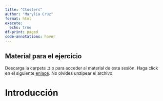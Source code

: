 ```yaml
---
title: "Clusters"
author: "Marylia Cruz"
format: html
execute: 
  echo: true
df-print: paged
code-annotations: hover
---
```


:::{.callout-note}

## Material para el ejercicio

Descarga la carpeta .zip para acceder al material de esta sesión. Haga click en el siguiente [enlace](https://downgit.github.io/#/home?url=https://github.com/aito123/CCO221_web/tree/master/semana10_material). No olvides unzipear el archivo.

:::

# Introducción

